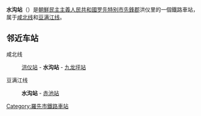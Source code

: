 {{unreferenced|time=2015-02-01T12:51:15+00:00}}
{{朝鮮半島車站資訊
|公司色 = blue
|文字色 = 
|站名 = 水沟站
|圖片 = 
|pxl = 
|圖片說明 =
|前一站1 = [[洪仪站|洪仪]]
|前一站距離1 = 1.0
|後一站距離1 = 6.1
|後一站1 = [[九龙坪站|九龙坪]]
|所屬路線1 = [[咸北线|咸北线]]
|距離1 = 283.5
|起點站1 = [[青岩站|青岩]]
|前一站2 = 
|前一站距離2 = 
|後一站距離2 = 
|後一站2 = [[赤池站_(朝鲜)|赤池]]
|所屬路線2 = [[豆满江线|豆满江线]]
|距離2 = 0.0
|起點站2 = 水沟
|諺文 = 물골역
|朝鮮漢字 = 물골驛
|文觀部式 = Mulgol-yeok
|馬-賴式 = Mulgol-yŏk
|副站名 = 
|車站編號 = 
|停站路線數 = 2
|所屬公司 = [[朝鮮民主主義人民共和國鐵道省|朝鮮民主主義人民共和國鐵道省]]
|所在地 =[[罗先特别市|罗先特别市]][[先鋒郡|先鋒郡]]洪仪里
|車站構造 = 地面车站
|月台配置 = 
|啟用年月日 =
|廢站年月日 = 
|上下車人次 = 
|統計年度 = 
|轉車 = 
|備註 = 
|全寬備註 = 
}}

'''水沟站'''（{{lang-ko|물골역}}）是[[朝鮮民主主義人民共和國|朝鮮民主主義人民共和國]][[罗先特别市|罗先特别市]][[先鋒郡|先鋒郡]]洪仪里的一個鐵路車站，属于[[咸北线|咸北线]]和[[豆满江线|豆满江线]]。

==邻近车站==
咸北线
:[[洪仪站|洪仪站]] - '''水沟站''' - [[九龙坪站|九龙坪站]]
豆满江线
:'''水沟站''' - [[赤池站_(朝鲜)|赤池站]]

{{朝鲜铁路小作品}}

{{咸北线}}
{{豆满江线}}

[[Category:羅先市鐵路車站|Category:羅先市鐵路車站]]